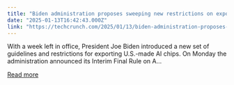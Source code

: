 ```yaml
---
title: "Biden administration proposes sweeping new restrictions on exporting AI chips"
date: "2025-01-13T16:42:43.000Z"
link: "https://techcrunch.com/2025/01/13/biden-administration-proposes-sweeping-new-restrictions-on-exporting-ai-chips/"
---
```


With a week left in office, President Joe Biden introduced a new set of guidelines and restrictions for exporting U.S.-made AI chips. On Monday the administration announced its Interim Final Rule on A...

[Read more](https://techcrunch.com/2025/01/13/biden-administration-proposes-sweeping-new-restrictions-on-exporting-ai-chips/)
